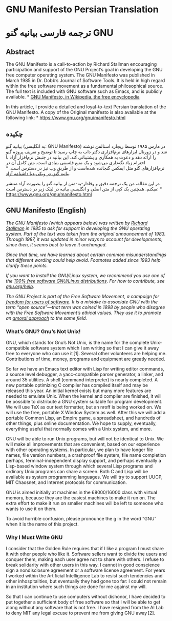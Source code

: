 = GNU Manifesto Persian Translation =

= ترجمه فارسی بیانیه گنو GNU =

== Abstract ==

The GNU Manifesto is a call-to-action by Richard Stallman encouraging participation and support of the GNU Project’s goal in developing the GNU free computer operating system. The GNU Manifesto was published in March 1985 in Dr. Dobb’s Journal of Software Tools. It is held in high regard within the free software movement as a fundamental philosophical source. The full text is included with GNU software such as Emacs, and is publicly available. * [https://en.wikipedia.org/wiki/GNU_Manifesto GNU Manifesto, in Wikipedia, the free encyclopedia]

In this article, I provide a detailed and loyal-to-text Persian translation of the GNU Manifesto. A copy of the Original manifesto is also available at the following link: * https://www.gnu.org/gnu/manifesto.html

== چکیده ==

بیانیه گنو (به انگلیسی: GNU Manifesto) در مارس ۱۹۸۵ توسط ریچارد استالمن نوشته شد و در ژورنال ابزارهای نرم‌افزاری دکتر داب به چاپ رسید تا توضیح و تعریف پروژه گنو را ارائه دهد و دعوت به همکاری و پشتیبانی کند. این بیانیه در جنبش نرم‌افزار آزاد با احترام زیاد نگه‌داری می‌شود و یک منبع فلسفی بنیادی است. متن کامل آن در نرم‌افزارهای گنو مثل ایمکس گنجانده شده‌است و از طریق وب نیز در دسترس است. * [https://fa.wikipedia.org/wiki/%D8%A8%DB%8C%D8%A7%D9%86%DB%8C%D9%87_%DA%AF%D9%86%D9%88 بیانیه گنو، در ویکی‌پدیا داشنامه آزاد]

در این مقاله، من یک ترجمه دقیق و وفادار-به-متن از بیانیه گنو را بصورت آزاد منتشر میکنم. همچنین یک کپی از متن اصلی و انگلیسی بیانیه در لینک زیر در دسترس است: * https://www.gnu.org/gnu/manifesto.html

== GNU Manifesto (English) ==

''The GNU Manifesto (which appears below) was written by [https://www.stallman.org/ Richard Stallman] in 1985 to ask for support in developing the GNU operating system. Part of the text was taken from the original announcement of 1983. Through 1987, it was updated in minor ways to account for developments; since then, it seems best to leave it unchanged.''

''Since that time, we have learned about certain common misunderstandings that different wording could help avoid. Footnotes added since 1993 help clarify these points.''

''If you want to install the GNU/Linux system, we recommend you use one of the [https://www.gnu.org/distros 100% free software GNU/Linux distributions]. For how to contribute, see [https://www.gnu.org/help/help.html gnu.org/help].''

''The GNU Project is part of the Free Software Movement, a campaign for [https://www.gnu.org/philosophy/free-sw.html freedom for users of software]. It is a mistake to associate GNU with the term “open source”—that term was coined in 1998 by people who disagree with the Free Software Movement’s ethical values. They use it to promote an [https://www.gnu.org/philosophy/open-source-misses-the-point.html amoral approach] to the same field.''

=== What’s GNU? Gnu’s Not Unix! ===

GNU, which stands for Gnu’s Not Unix, is the name for the complete Unix-compatible software system which I am writing so that I can give it away free to everyone who can use it [1]. Several other volunteers are helping me. Contributions of time, money, programs and equipment are greatly needed.

So far we have an Emacs text editor with Lisp for writing editor commands, a source level debugger, a yacc-compatible parser generator, a linker, and around 35 utilities. A shell (command interpreter) is nearly completed. A new portable optimizing C compiler has compiled itself and may be released this year. An initial kernel exists but many more features are needed to emulate Unix. When the kernel and compiler are finished, it will be possible to distribute a GNU system suitable for program development. We will use TeX as our text formatter, but an nroff is being worked on. We will use the free, portable X Window System as well. After this we will add a portable Common Lisp, an Empire game, a spreadsheet, and hundreds of other things, plus online documentation. We hope to supply, eventually, everything useful that normally comes with a Unix system, and more.

GNU will be able to run Unix programs, but will not be identical to Unix. We will make all improvements that are convenient, based on our experience with other operating systems. In particular, we plan to have longer file names, file version numbers, a crashproof file system, file name completion perhaps, terminal-independent display support, and perhaps eventually a Lisp-based window system through which several Lisp programs and ordinary Unix programs can share a screen. Both C and Lisp will be available as system programming languages. We will try to support UUCP, MIT Chaosnet, and Internet protocols for communication.

GNU is aimed initially at machines in the 68000/16000 class with virtual memory, because they are the easiest machines to make it run on. The extra effort to make it run on smaller machines will be left to someone who wants to use it on them.

To avoid horrible confusion, please pronounce the g in the word “GNU” when it is the name of this project.

=== Why I Must Write GNU ===

I consider that the Golden Rule requires that if I like a program I must share it with other people who like it. Software sellers want to divide the users and conquer them, making each user agree not to share with others. I refuse to break solidarity with other users in this way. I cannot in good conscience sign a nondisclosure agreement or a software license agreement. For years I worked within the Artificial Intelligence Lab to resist such tendencies and other inhospitalities, but eventually they had gone too far: I could not remain in an institution where such things are done for me against my will.

So that I can continue to use computers without dishonor, I have decided to put together a sufficient body of free software so that I will be able to get along without any software that is not free. I have resigned from the AI Lab to deny MIT any legal excuse to prevent me from giving GNU away [2].
